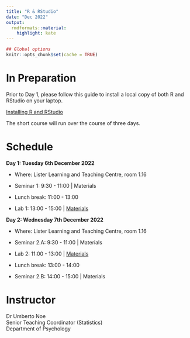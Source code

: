 ```yaml
---
title: "R & RStudio"
date: "Dec 2022"
output:
  rmdformats::material:
    highlight: kate
---
```


```r
## Global options
knitr::opts_chunk$set(cache = TRUE)
```


# In Preparation

Prior to Day 1, please follow this guide to install a local copy of both R and RStudio on your laptop.

[Installing R and RStudio](https://uoepsy.github.io/files/install-update-r.html)

The short course will run over the course of three days. 


# Schedule


**Day 1: Tuesday 6th December 2022**  

+ Where: Lister Learning and Teaching Centre, room 1.16

+ Seminar 1: 9:30 - 11:00 | Materials

+ Lunch break: 11:00 - 13:00

+ Lab 1: 13:00 - 15:00 | [Materials](lab1.pdf)


**Day 2: Wednesday 7th December 2022**  

+ Where: Lister Learning and Teaching Centre, room 1.16

+ Seminar 2.A: 9:30 - 11:00 | Materials

+ Lab 2: 11:00 - 13:00 | [Materials](lab2.pdf)

+ Lunch break: 13:00 - 14:00

+ Seminar 2.B: 14:00 - 15:00 | Materials


# Instructor

Dr Umberto Noe  
Senior Teaching Coordinator (Statistics)  
Department of Psychology

